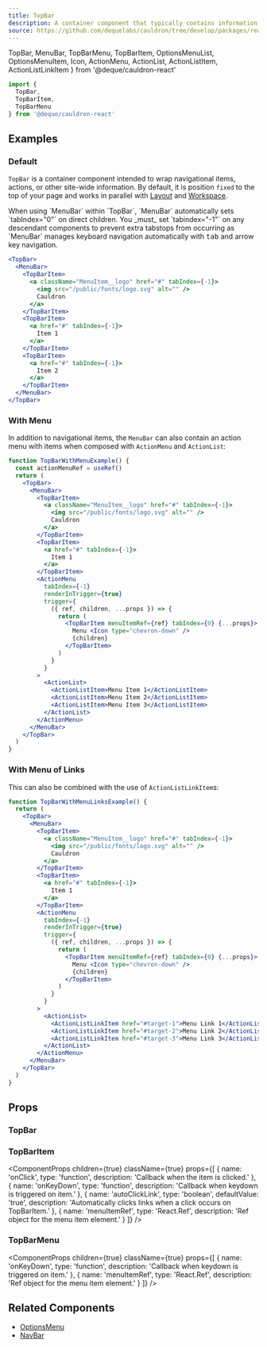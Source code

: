 ```yaml
---
title: TopBar
description: A container component that typically contains information about the page, a navigation menu, and other actions a user can take relating to the whole website.
source: https://github.com/dequelabs/cauldron/tree/develop/packages/react/src/components/TopBar/TopBar.tsx
---
```


  TopBar,
  MenuBar,
  TopBarMenu,
  TopBarItem,
  OptionsMenuList,
  OptionsMenuItem,
  Icon,
  ActionMenu,
  ActionList,
  ActionListItem,
  ActionListLinkItem
} from '@deque/cauldron-react'

```jsx
import {
  TopBar,
  TopBarItem,
  TopBarMenu
} from '@deque/cauldron-react'
```

## Examples

### Default

`TopBar` is a container component intended to wrap navigational items, actions, or other site-wide information. By default, it is position `fixed` to the top of your page and works in parallel with [Layout](./Layout) and [Workspace](./Workspace).

<Note>
  When using `MenuBar` within `TopBar`, `MenuBar` automatically sets `tabIndex="0"` on direct children. You _must_ set `tabindex="-1"` on any descendant components to prevent extra tabstops from occurring as `MenuBar` manages keyboard navigation automatically with <kbd>tab</kbd> and arrow key navigation.
</Note>

```jsx example
<TopBar>
  <MenuBar>
    <TopBarItem>
      <a className="MenuItem__logo" href="#" tabIndex={-1}>
        <img src="/public/fonts/logo.svg" alt="" />
        Cauldron
      </a>
    </TopBarItem>
    <TopBarItem>
      <a href="#" tabIndex={-1}>
        Item 1
      </a>
    </TopBarItem>
    <TopBarItem>
      <a href="#" tabIndex={-1}>
        Item 2
      </a>
    </TopBarItem>
  </MenuBar>
</TopBar>
```

### With Menu

In addition to navigational items, the `MenuBar` can also contain an action menu with items when composed with `ActionMenu` and `ActionList`:

```jsx example
function TopBarWithMenuExample() {
  const actionMenuRef = useRef()
  return (
    <TopBar>
      <MenuBar>
        <TopBarItem>
          <a className="MenuItem__logo" href="#" tabIndex={-1}>
            <img src="/public/fonts/logo.svg" alt="" />
            Cauldron
          </a>
        </TopBarItem>
        <TopBarItem>
          <a href="#" tabIndex={-1}>
            Item 1
          </a>
        </TopBarItem>
        <ActionMenu
          tabIndex={-1}
          renderInTrigger={true}
          trigger={
            ({ ref, children, ...props }) => {
              return (
                <TopBarItem menuItemRef={ref} tabIndex={0} {...props}>
                  Menu <Icon type="chevron-down" />
                  {children}
                </TopBarItem>
              )
            }
          }
        >
          <ActionList>
            <ActionListItem>Menu Item 1</ActionListItem>
            <ActionListItem>Menu Item 2</ActionListItem>
            <ActionListItem>Menu Item 3</ActionListItem>
          </ActionList>
        </ActionMenu>
      </MenuBar>
    </TopBar>
  )
}
```

### With Menu of Links

This can also be combined with the use of `ActionListLinkItem`s:

```jsx example
function TopBarWithMenuLinksExample() {
  return (
    <TopBar>
      <MenuBar>
        <TopBarItem>
          <a className="MenuItem__logo" href="#" tabIndex={-1}>
            <img src="/public/fonts/logo.svg" alt="" />
            Cauldron
          </a>
        </TopBarItem>
        <TopBarItem>
          <a href="#" tabIndex={-1}>
            Item 1
          </a>
        </TopBarItem>
        <ActionMenu
          tabIndex={-1}
          renderInTrigger={true}
          trigger={
            ({ ref, children, ...props }) => {
              return (
                <TopBarItem menuItemRef={ref} tabIndex={0} {...props}>
                  Menu <Icon type="chevron-down" />
                  {children}
                </TopBarItem>
              )
            }
          }
        >
          <ActionList>
            <ActionListLinkItem href="#target-1">Menu Link 1</ActionListLinkItem>
            <ActionListLinkItem href="#target-2">Menu Link 2</ActionListLinkItem>
            <ActionListLinkItem href="#target-3">Menu Link 3</ActionListLinkItem>
          </ActionList>
        </ActionMenu>
      </MenuBar>
    </TopBar>
  )
}
```


## Props

### TopBar

<ComponentProps
  children={true}
  className={true}
/>

### TopBarItem

<ComponentProps
  children={true}
  className={true}
  props={[
    {
      name: 'onClick',
      type: 'function',
      description: 'Callback when the item is clicked.'
    },
    {
      name: 'onKeyDown',
      type: 'function',
      description: 'Callback when keydown is triggered on item.'
    },
    {
      name: 'autoClickLink',
      type: 'boolean',
      defaultValue: 'true',
      description: 'Automatically clicks links when a click occurs on TopBarItem.'
    },
    {
      name: 'menuItemRef',
      type: 'React.Ref<HTMLLIElement>',
      description: 'Ref object for the menu item element.'
    }
  ]}
/>

### TopBarMenu

<ComponentProps
  children={true}
  className={true}
  props={[
    {
      name: 'onKeyDown',
      type: 'function',
      description: 'Callback when keydown is triggered on item.'
    },
    {
      name: 'menuItemRef',
      type: 'React.Ref<HTMLLIElement>',
      description: 'Ref object for the menu item element.'
    }
  ]}
/>

## Related Components

- [OptionsMenu](./OptionsMenu)
- [NavBar](./NavBar)
